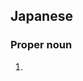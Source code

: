 ==Japanese==
{{ja-kanjitab|けん|た|yomi=o}}

===Proper noun===
{{ja-pos|proper|けんた}}

# {{given name|male|lang=ja|sort=けんた}}